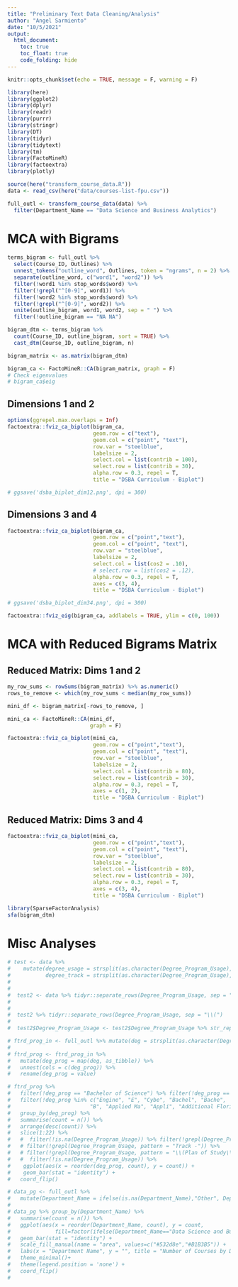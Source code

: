 ```yaml
---
title: "Preliminary Text Data Cleaning/Analysis"
author: "Angel Sarmiento"
date: "10/5/2021"
output: 
  html_document:
    toc: true
    toc_float: true
    code_folding: hide
---
```


```r
knitr::opts_chunk$set(echo = TRUE, message = F, warning = F)
```



```r
library(here)
library(ggplot2)
library(dplyr)
library(readr)
library(purrr)
library(stringr)
library(DT)
library(tidyr)
library(tidytext)
library(tm)
library(FactoMineR)
library(factoextra)
library(plotly)
```

```r
source(here("transform_course_data.R"))
data <- read_csv(here("data/courses-list-fpu.csv"))
```



```r
full_outl <- transform_course_data(data) %>% 
  filter(Department_Name == "Data Science and Business Analytics")
```

# MCA with Bigrams {.tabset} 

```r
terms_bigram <- full_outl %>% 
  select(Course_ID, Outlines) %>% 
  unnest_tokens("outline_word", Outlines, token = "ngrams", n = 2) %>% 
  separate(outline_word, c("word1", "word2")) %>% 
  filter(!word1 %in% stop_words$word) %>%
  filter(!grepl("^[0-9]", word1)) %>% 
  filter(!word2 %in% stop_words$word) %>% 
  filter(!grepl("^[0-9]", word2)) %>% 
  unite(outline_bigram, word1, word2, sep = " ") %>% 
  filter(!outline_bigram == "NA NA")

bigram_dtm <- terms_bigram %>% 
  count(Course_ID, outline_bigram, sort = TRUE) %>% 
  cast_dtm(Course_ID, outline_bigram, n)
```

```r
bigram_matrix <- as.matrix(bigram_dtm)

bigram_ca <- FactoMineR::CA(bigram_matrix, graph = F)
# Check eigenvalues
# bigram_ca$eig
```




## Dimensions 1 and 2

```r
options(ggrepel.max.overlaps = Inf)
factoextra::fviz_ca_biplot(bigram_ca, 
                           geom.row = c("text"),
                           geom.col = c("point", "text"),
                           row.var = "steelblue",
                           labelsize = 2,
                           select.col = list(contrib = 100),
                           select.row = list(contrib = 30),
                           alpha.row = 0.3, repel = T,
                           title = "DSBA Curriculum - Biplot")

# ggsave('dsba_biplot_dim12.png', dpi = 300)

```


## Dimensions 3 and 4

```r
factoextra::fviz_ca_biplot(bigram_ca, 
                           geom.row = c("point","text"),
                           geom.col = c("point", "text"),
                           row.var = "steelblue",
                           labelsize = 2,
                           select.col = list(cos2 = .10),
                           # select.row = list(cos2 = .12),
                           alpha.row = 0.3, repel = T,
                           axes = c(3, 4),
                           title = "DSBA Curriculum - Biplot")

# ggsave('dsba_biplot_dim34.png', dpi = 300)
```

```r
factoextra::fviz_eig(bigram_ca, addlabels = TRUE, ylim = c(0, 100))
```



# MCA with Reduced Bigrams Matrix {.tabset}

## Reduced Matrix: Dims 1 and 2

```r
my_row_sums <- rowSums(bigram_matrix) %>% as.numeric()
rows_to_remove <- which(my_row_sums < median(my_row_sums))

mini_df <- bigram_matrix[-rows_to_remove, ]
```

```r
mini_ca <- FactoMineR::CA(mini_df,
                          graph = F)

factoextra::fviz_ca_biplot(mini_ca, 
                           geom.row = c("point","text"),
                           geom.col = c("point", "text"),
                           row.var = "steelblue",
                           labelsize = 2,
                           select.col = list(contrib = 80),
                           select.row = list(contrib = 30),
                           alpha.row = 0.3, repel = T,
                           axes = c(1, 2),
                           title = "DSBA Curriculum - Biplot")

```



## Reduced Matrix: Dims 3 and 4

```r
factoextra::fviz_ca_biplot(mini_ca, 
                           geom.row = c("point","text"),
                           geom.col = c("point", "text"),
                           row.var = "steelblue",
                           labelsize = 2,
                           select.col = list(contrib = 80),
                           select.row = list(contrib = 30),
                           alpha.row = 0.3, repel = T,
                           axes = c(3, 4),
                           title = "DSBA Curriculum - Biplot")
```


```r
library(SparseFactorAnalysis)
sfa(bigram_dtm)
```


# Misc Analyses

```r
# test <- data %>%
#    mutate(degree_usage = strsplit(as.character(Degree_Program_Usage), "Bachelor of Science,"),
#           degree_track = strsplit(as.character(Degree_Program_Usage), "Track, "))
# 
# 
#  test2 <- data %>% tidyr::separate_rows(Degree_Program_Usage, sep = "\\(Program Description\\),") 
# 
# 
#  test2 %>% tidyr::separate_rows(Degree_Program_Usage, sep = "\\(")
# 
#  test2$Degree_Program_Usage <- test2$Degree_Program_Usage %>% str_replace_all( "Bachelor of Science,|Master of Science,", "")
```


```r
# ftrd_prog_in <- full_outl %>% mutate(deg = strsplit(as.character(Degree_Program_Usage), ", |,")) 
# 
# ftrd_prog <- ftrd_prog_in %>% 
#   mutate(deg_prog = map(deg, as_tibble)) %>% 
#   unnest(cols = c(deg_prog)) %>% 
#   rename(deg_prog = value)
```


```r
# ftrd_prog %>%
#   filter(!deg_prog == "Bachelor of Science") %>% filter(!deg_prog == "Master of Science") %>% 
#   filter(!deg_prog %in% c("Engine", "E", "Cybe", "Bachel", "Bache", 
#                         "B", "Applied Ma", "Appli", "Additional Florida Requirements", "Environm")) %>% 
#   group_by(deg_prog) %>% 
#   summarise(count = n()) %>%
#   arrange(desc(count)) %>% 
#   slice(1:22) %>% 
#   #  filter(!is.na(Degree_Program_Usage)) %>% filter(!grepl(Degree_Program_Usage, pattern = "Additional")) %>% 
#   # filter(!grepl(Degree_Program_Usage, pattern = "Track -")) %>%
#   # filter(!grepl(Degree_Program_Usage, pattern = "\\(Plan of Study\\)")) %>% 
#   #  filter(!is.na(Degree_Program_Usage)) %>%
#    ggplot(aes(x = reorder(deg_prog, count), y = count)) +
#    geom_bar(stat = "identity") +
#   coord_flip()
```


```r
# data_pg <- full_outl %>% 
#   mutate(Department_Name = ifelse(is.na(Department_Name),"Other", Department_Name))
# 
# data_pg %>% group_by(Department_Name) %>% 
#   summarise(count = n()) %>% 
#   ggplot(aes(x = reorder(Department_Name, count), y = count,
#              fill=factor(ifelse(Department_Name=="Data Science and Business Analytics","Highlighted","Normal")))) +
#   geom_bar(stat = "identity") +
#   scale_fill_manual(name = "area", values=c("#532d8e","#B1B3B5")) +
#   labs(x = "Department Name", y = "", title = "Number of Courses by Department")+
#   theme_minimal()+
#   theme(legend.position = 'none') +
#   coord_flip() 
#   
```






